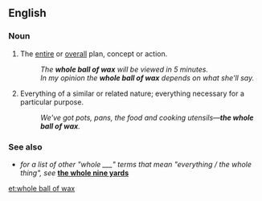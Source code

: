 ==English==
{{rfe|lang=en}}
===Noun===
{{en-noun|head=[[whole]] [[ball]] of [[wax]]|-}}

# {{context|idiomatic|slang|lang=en}} The [[entire]] or [[overall]] plan, concept or action.
#: ''The '''whole ball of wax''' will be viewed in 5 minutes.''
#: ''In my opinion the '''whole ball of wax''' depends on what she'll say.''
# {{context|idiomatic|slang|lang=en}} Everything of a similar or related nature; everything necessary for a particular purpose.
#: ''We've got pots, pans, the food and cooking utensils—'''the whole ball of wax'''.''

===See also===
* ''for a list of other "whole ___" terms that mean "everything / the whole thing", see'' '''[[the whole nine yards]]'''

[[et:whole ball of wax]]